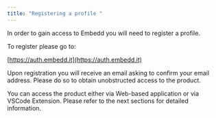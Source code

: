 ```yaml
---
title: "Registering a profile "
---
```


In order to gain access to Embedd you will need to register a profile.

To register please go to:

[https://auth.embedd.it](https://auth.embedd.it)

Upon registration you will receive an email asking to confirm your email address. Please do so to obtain unobstructed access to the product.

You can access the product either via Web-based application or via VSCode Extension. Please refer to the next sections for detailed information.